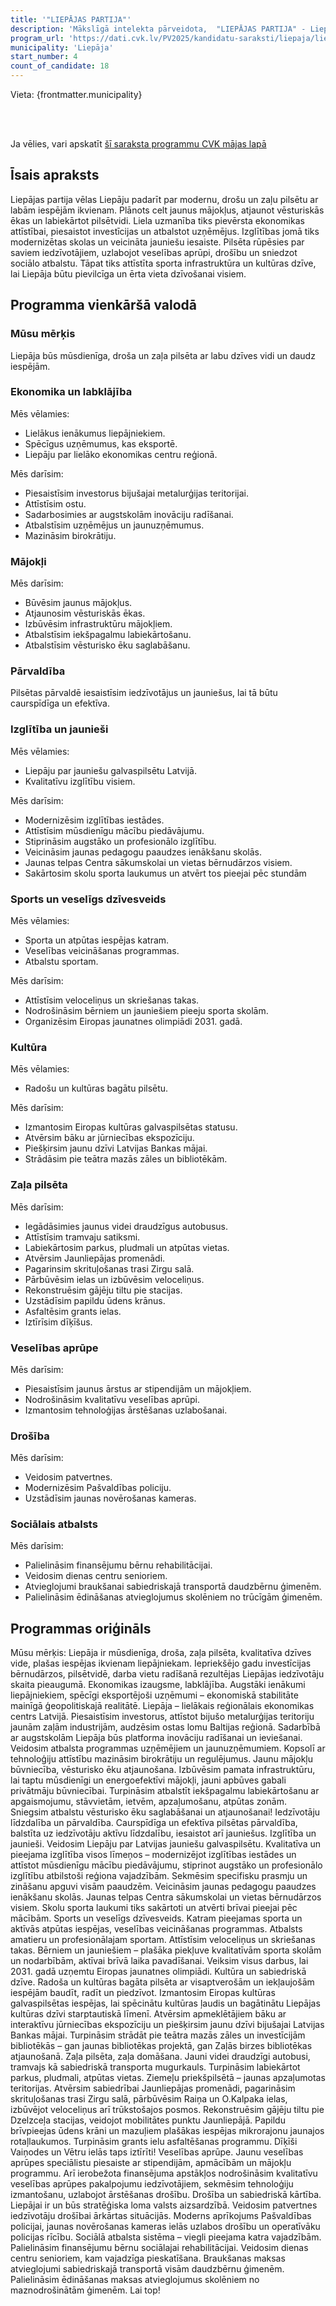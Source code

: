 ```yaml
---
title: '"LIEPĀJAS PARTIJA"'
description: 'Mākslīgā intelekta pārveidota,  "LIEPĀJAS PARTIJA" - Liepāja programma vienkāršā valodā'
program_url: 'https://dati.cvk.lv/PV2025/kandidatu-saraksti/liepaja/liepajas-partija'
municipality: 'Liepāja'
start_number: 4
count_of_candidate: 18
---
```



Vieta: {frontmatter.municipality}<br/>

<Badge text="Ekonomikas izaugsme" variant="note" size="small" /> <Badge text="Mājokļu būvniecība" variant="note" size="small" /> <Badge text="Izglītība un jaunieši" variant="note" size="small" /> <Badge text="Zaļa pilsēta" variant="note" size="small" /> <Badge text="Sociālais atbalsts" variant="note" size="small" />

<br/><br/> 

<Card title='Šis ir mākslīga intelekta ģenerēts apraksts' icon='starlight'>
    Ja vēlies, vari apskatīt <a href={frontmatter.program_url} target='_blank'>šī saraksta programmu CVK mājas lapā</a>
    </Card>

## Īsais apraksts

Liepājas partija vēlas Liepāju padarīt par modernu, drošu un zaļu pilsētu ar labām iespējām ikvienam. Plānots celt jaunus mājokļus, atjaunot vēsturiskās ēkas un labiekārtot pilsētvidi. Liela uzmanība tiks pievērsta ekonomikas attīstībai, piesaistot investīcijas un atbalstot uzņēmējus. Izglītības jomā tiks modernizētas skolas un veicināta jauniešu iesaiste. Pilsēta rūpēsies par saviem iedzīvotājiem, uzlabojot veselības aprūpi, drošību un sniedzot sociālo atbalstu. Tāpat tiks attīstīta sporta infrastruktūra un kultūras dzīve, lai Liepāja būtu pievilcīga un ērta vieta dzīvošanai visiem.

## Programma vienkāršā valodā

### Mūsu mērķis
Liepāja būs mūsdienīga, droša un zaļa pilsēta ar labu dzīves vidi un daudz iespējām.

### Ekonomika un labklājība
Mēs vēlamies:
*   Lielākus ienākumus liepājniekiem.
*   Spēcīgus uzņēmumus, kas eksportē.
*   Liepāju par lielāko ekonomikas centru reģionā.

Mēs darīsim:
*   Piesaistīsim investorus bijušajai metalurģijas teritorijai.
*   Attīstīsim ostu.
*   Sadarbosimies ar augstskolām inovāciju radīšanai.
*   Atbalstīsim uzņēmējus un jaunuzņēmumus.
*   Mazināsim birokrātiju.

### Mājokļi
Mēs darīsim:
*   Būvēsim jaunus mājokļus.
*   Atjaunosim vēsturiskās ēkas.
*   Izbūvēsim infrastruktūru mājokļiem.
*   Atbalstīsim iekšpagalmu labiekārtošanu.
*   Atbalstīsim vēsturisko ēku saglabāšanu.

### Pārvaldība
Pilsētas pārvaldē iesaistīsim iedzīvotājus un jauniešus, lai tā būtu caurspīdīga un efektīva.

### Izglītība un jaunieši
Mēs vēlamies:
*   Liepāju par jauniešu galvaspilsētu Latvijā.
*   Kvalitatīvu izglītību visiem.

Mēs darīsim:
*   Modernizēsim izglītības iestādes.
*   Attīstīsim mūsdienīgu mācību piedāvājumu.
*   Stiprināsim augstāko un profesionālo izglītību.
*   Veicināsim jaunas pedagogu paaudzes ienākšanu skolās.
*   Jaunas telpas Centra sākumskolai un vietas bērnudārzos visiem.
*   Sakārtosim skolu sporta laukumus un atvērt tos pieejai pēc stundām

### Sports un veselīgs dzīvesveids
Mēs vēlamies:
*   Sporta un atpūtas iespējas katram.
*   Veselības veicināšanas programmas.
*   Atbalstu sportam.

Mēs darīsim:
*   Attīstīsim veloceliņus un skriešanas takas.
*   Nodrošināsim bērniem un jauniešiem pieeju sporta skolām.
*   Organizēsim Eiropas jaunatnes olimpiādi 2031. gadā.

### Kultūra
Mēs vēlamies:
*   Radošu un kultūras bagātu pilsētu.

Mēs darīsim:
*   Izmantosim Eiropas kultūras galvaspilsētas statusu.
*   Atvērsim bāku ar jūrniecības ekspozīciju.
*   Piešķirsim jaunu dzīvi Latvijas Bankas mājai.
*   Strādāsim pie teātra mazās zāles un bibliotēkām.

### Zaļa pilsēta
Mēs darīsim:
*   Iegādāsimies jaunus videi draudzīgus autobusus.
*   Attīstīsim tramvaju satiksmi.
*   Labiekārtosim parkus, pludmali un atpūtas vietas.
*   Atvērsim Jaunliepājas promenādi.
*   Pagarinsim skrituļošanas trasi Zirgu salā.
*   Pārbūvēsim ielas un izbūvēsim veloceliņus.
*   Rekonstruēsim gājēju tiltu pie stacijas.
*   Uzstādīsim papildu ūdens krānus.
*   Asfaltēsim grants ielas.
*   Iztīrīsim dīķīšus.

### Veselības aprūpe
Mēs darīsim:
*   Piesaistīsim jaunus ārstus ar stipendijām un mājokļiem.
*   Nodrošināsim kvalitatīvu veselības aprūpi.
*   Izmantosim tehnoloģijas ārstēšanas uzlabošanai.

### Drošība
Mēs darīsim:
*   Veidosim patvertnes.
*   Modernizēsim Pašvaldības policiju.
*   Uzstādīsim jaunas novērošanas kameras.

### Sociālais atbalsts
Mēs darīsim:
*   Palielināsim finansējumu bērnu rehabilitācijai.
*   Veidosim dienas centru senioriem.
*   Atvieglojumi braukšanai sabiedriskajā transportā daudzbērnu ģimenēm.
*   Palielināsim ēdināšanas atvieglojumus skolēniem no trūcīgām ģimenēm.

## Programmas oriģināls

Mūsu mērķis: Liepāja ir mūsdienīga, droša, zaļa pilsēta, kvalitatīva dzīves vide, plašas iespējas ikvienam liepājniekam. Iepriekšējo gadu investīcijas bērnudārzos, pilsētvidē, darba vietu radīšanā rezultējas Liepājas iedzīvotāju skaita pieaugumā.
Ekonomikas izaugsme, labklājība. Augstāki ienākumi liepājniekiem, spēcīgi eksportējoši uzņēmumi – ekonomiskā stabilitāte mainīgā ģeopolitiskajā realitātē. Liepāja – lielākais reģionālais ekonomikas centrs Latvijā.
Piesaistīsim investorus, attīstot bijušo metalurģijas teritoriju jaunām zaļām industrijām, audzēsim ostas lomu Baltijas reģionā. Sadarbībā ar augstskolām Liepāja būs platforma inovāciju radīšanai un ieviešanai. Veidosim atbalsta programmas uzņēmējiem un jaunuzņēmumiem.
Kopsolī ar tehnoloģiju attīstību mazināsim birokrātiju un regulējumus.
Jaunu mājokļu būvniecība, vēsturisko ēku atjaunošana. Izbūvēsim pamata infrastruktūru, lai taptu mūsdienīgi un energoefektīvi mājokļi, jauni apbūves gabali privātmāju būvniecībai. Turpināsim atbalstīt iekšpagalmu labiekārtošanu ar apgaismojumu, stāvvietām, ietvēm, apzaļumošanu, atpūtas zonām. Sniegsim atbalstu vēsturisko ēku saglabāšanai un atjaunošanai!
Iedzīvotāju līdzdalība un pārvaldība. Caurspīdīga un efektīva pilsētas pārvaldība, balstīta uz iedzīvotāju aktīvu līdzdalību, iesaistot arī jauniešus.
Izglītība un jaunieši. Veidosim Liepāju par Latvijas jauniešu galvaspilsētu. Kvalitatīva un pieejama izglītība visos līmeņos – modernizējot izglītības iestādes un attīstot mūsdienīgu mācību piedāvājumu, stiprinot augstāko un profesionālo izglītību atbilstoši reģiona vajadzībām. Sekmēsim specifisku prasmju un zināšanu apguvi visām paaudzēm. Veicināsim jaunas pedagogu paaudzes ienākšanu skolās.
Jaunas telpas Centra sākumskolai un vietas bērnudārzos visiem. Skolu sporta laukumi tiks sakārtoti un atvērti brīvai pieejai pēc mācībām.
Sports un veselīgs dzīvesveids. Katram pieejamas sporta un aktīvās atpūtas iespējas, veselības veicināšanas programmas. Atbalsts amatieru un profesionālajam sportam. Attīstīsim veloceliņus un skriešanas takas. Bērniem un jauniešiem – plašāka piekļuve kvalitatīvām sporta skolām un nodarbībām, aktīvai brīvā laika pavadīšanai. Veiksim visus darbus, lai 2031. gadā uzņemtu Eiropas jaunatnes olimpiādi.
Kultūra un sabiedriskā dzīve. Radoša un kultūras bagāta pilsēta ar visaptverošām un iekļaujošām iespējām baudīt, radīt un piedzīvot. Izmantosim Eiropas kultūras galvaspilsētas iespējas, lai spēcinātu kultūras ļaudis un bagātinātu Liepājas kultūras dzīvi starptautiskā līmenī. Atvērsim apmeklētājiem bāku ar interaktīvu jūrniecības ekspozīciju un piešķirsim jaunu dzīvi bijušajai Latvijas Bankas mājai. Turpināsim strādāt pie teātra mazās zāles un investīcijām bibliotēkās – gan jaunas bibliotēkas projektā, gan Zaļās birzes bibliotēkas atjaunošanā.
Zaļa pilsēta, zaļa domāšana. Jauni videi draudzīgi autobusi, tramvajs kā sabiedriskā transporta mugurkauls. Turpināsim labiekārtot parkus, pludmali, atpūtas vietas. Ziemeļu priekšpilsētā – jaunas apzaļumotas teritorijas. Atvērsim sabiedrībai Jaunliepājas promenādi, pagarināsim skrituļošanas trasi Zirgu salā, pārbūvēsim Raiņa un O.Kalpaka ielas, izbūvējot veloceliņus arī trūkstošajos posmos. Rekonstruēsim gājēju tiltu pie Dzelzceļa stacijas, veidojot mobilitātes punktu Jaunliepājā. Papildu brīvpieejas ūdens krāni un mazuļiem plašākas iespējas mikrorajonu jaunajos rotaļlaukumos. Turpināsim grants ielu asfaltēšanas programmu. Dīķīši Vaiņodes un Vētru ielās taps iztīrīti!
Veselības aprūpe. Jaunu veselības aprūpes speciālistu piesaiste ar stipendijām, apmācībām un mājokļu programmu. Arī ierobežota finansējuma apstākļos nodrošināsim kvalitatīvu veselības aprūpes pakalpojumu iedzīvotājiem, sekmēsim tehnoloģiju izmantošanu, uzlabojot ārstēšanas drošību.
Drošība un sabiedriskā kārtība. Liepājai ir un būs stratēģiska loma valsts aizsardzībā. Veidosim patvertnes iedzīvotāju drošībai ārkārtas situācijās. Moderns aprīkojums Pašvaldības policijai, jaunas novērošanas kameras ielās uzlabos drošību un operatīvāku policijas rīcību.
Sociālā atbalsta sistēma – viegli pieejama katra vajadzībām. Palielināsim finansējumu bērnu sociālajai rehabilitācijai. Veidosim dienas centru senioriem, kam vajadzīga pieskatīšana. Braukšanas maksas atvieglojumi sabiedriskajā transportā visām daudzbērnu ģimenēm. Palielināsim ēdināšanas maksas atvieglojumus skolēniem no maznodrošinātām ģimenēm.
Lai top!
